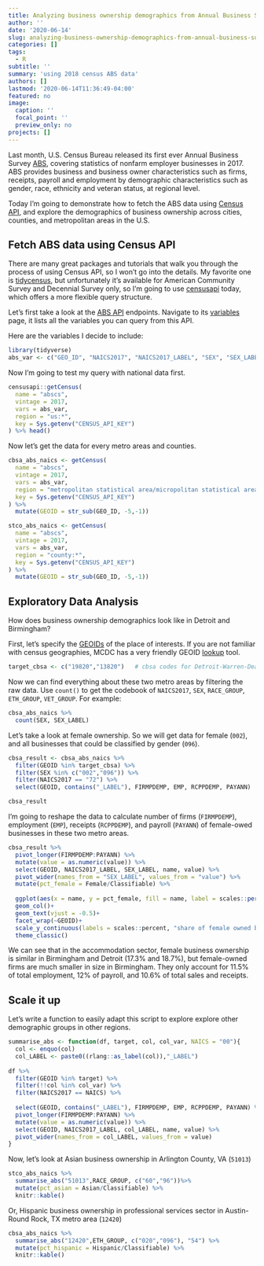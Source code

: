 ```yaml
---
title: Analyzing business ownership demographics from Annual Business Survey
author: ''
date: '2020-06-14'
slug: analyzing-business-ownership-demographics-from-annual-business-survey
categories: []
tags:
  - R
subtitle: ''
summary: 'using 2018 census ABS data'
authors: []
lastmod: '2020-06-14T11:36:49-04:00'
featured: no
image:
  caption: ''
  focal_point: ''
  preview_only: no
projects: []
---
```


Last month, U.S. Census Bureau released its first ever Annual Business Survey [ABS](https://www.census.gov/programs-surveys/abs.html), covering statistics of nonfarm employer businesses in 2017.
ABS provides business and business owner characteristics such as firms, receipts, payroll and employment by demographic characteristics such as gender, race, ethnicity and veteran status, at regional level. 

Today I'm going to demonstrate how to fetch the ABS data using [Census API](https://www.census.gov/data/developers/data-sets.html), and explore the demographics of business ownership across cities, counties, and metropolitan areas in the U.S.

## Fetch ABS data using Census API
There are many great packages and tutorials that walk you through the process of using Census API, so I won't go into the details. My favorite one is [tidycensus](https://walker-data.com/tidycensus/), but unfortunately it's available for American Community Survey and Decennial Survey only, so I'm going to use [censusapi](https://hrecht.github.io/censusapi/index.html) today, which offers a more flexible query structure.

Let's first take a look at the [ABS API](https://www.census.gov/programs-surveys/abs/data/api.html) endpoints. Navigate to its [variables](https://api.census.gov/data/2017/abscs/variables.html) page, it lists all the variables you can query from this API. 

Here are the variables I decide to include:
```r
library(tidyverse)
abs_var <- c("GEO_ID", "NAICS2017", "NAICS2017_LABEL", "SEX", "SEX_LABEL", "ETH_GROUP", "ETH_GROUP_LABEL", "RACE_GROUP", "RACE_GROUP_LABEL", "VET_GROUP", "VET_GROUP_LABEL", "FIRMPDEMP", "RCPPDEMP", "EMP", "PAYANN")
```

Now I'm going to test my query with national data first. 

```r

censusapi::getCensus(
  name = "abscs",
  vintage = 2017,
  vars = abs_var,
  region = "us:*",
  key = Sys.getenv("CENSUS_API_KEY")
) %>% head()

```


Now let's get the data for every metro areas and counties. 

```r

cbsa_abs_naics <- getCensus(
  name = "abscs",
  vintage = 2017,
  vars = abs_var,
  region = "metropolitan statistical area/micropolitan statistical area:*",
  key = Sys.getenv("CENSUS_API_KEY")
) %>% 
  mutate(GEOID = str_sub(GEO_ID, -5,-1)) 

stco_abs_naics <- getCensus(
  name = "abscs",
  vintage = 2017,
  vars = abs_var,
  region = "county:*",
  key = Sys.getenv("CENSUS_API_KEY")
) %>% 
  mutate(GEOID = str_sub(GEO_ID, -5,-1))

```


## Exploratory Data Analysis
How does business ownership demographics look like in Detroit and Birmingham? 

First, let's specify the [GEOIDs](https://www.census.gov/programs-surveys/geography/guidance/geo-identifiers.html) of the place of interests. If you are not familiar with census geographies, MCDC has a very friendly GEOID [lookup](https://census.missouri.edu/geocodes/) tool.  

```r

target_cbsa <- c("19820","13820")   # cbsa codes for Detroit-Warren-Dearborn, MI and Birmingham-Hoover, AL

```

Now we can find everything about these two metro areas by filtering the raw data. Use `count()` to get the codebook of `NAICS2017`, `SEX`, `RACE_GROUP`, `ETH_GROUP`, `VET_GROUP`. For example:

```r
cbsa_abs_naics %>% 
  count(SEX, SEX_LABEL)
```


Let's take a look at female ownership. So we will get data for female (`002`), and all businesses that could be classified by gender (`096`).

```r
cbsa_result <- cbsa_abs_naics %>% 
  filter(GEOID %in% target_cbsa) %>% 
  filter(SEX %in% c("002","096")) %>% 
  filter(NAICS2017 == "72") %>% 
  select(GEOID, contains("_LABEL"), FIRMPDEMP, EMP, RCPPDEMP, PAYANN) 

cbsa_result

```

I'm going to reshape the data to calculate number of firms (`FIRMPDEMP`), employment (`EMP`), receipts (`RCPPDEMP`), and payroll (`PAYANN`) of female-owed businesses in these two metro areas. 

```r
cbsa_result %>% 
  pivot_longer(FIRMPDEMP:PAYANN) %>%
  mutate(value = as.numeric(value)) %>% 
  select(GEOID, NAICS2017_LABEL, SEX_LABEL, name, value) %>% 
  pivot_wider(names_from = "SEX_LABEL", values_from = "value") %>% 
  mutate(pct_female = Female/Classifiable) %>% 
  
  ggplot(aes(x = name, y = pct_female, fill = name, label = scales::percent(pct_female, accuracy = 0.1)))+
  geom_col()+
  geom_text(vjust = -0.5)+
  facet_wrap(~GEOID)+
  scale_y_continuous(labels = scales::percent, "share of female owned businesses")+
  theme_classic()
```


We can see that in the accommodation sector, female business ownership is similar in Birmingham and Detroit (17.3% and 18.7%), but female-owned firms are much smaller in size in Birmingham. They only account for 11.5% of total employment, 12% of payroll, and 10.6% of total sales and receipts. 

## Scale it up
Let's write a function to easily adapt this script to explore explore other demographic groups in other regions. 

```r

summarise_abs <- function(df, target, col, col_var, NAICS = "00"){
  col <- enquo(col)
  col_LABEL <- paste0((rlang::as_label(col)),"_LABEL")
    
df %>% 
  filter(GEOID %in% target) %>% 
  filter(!!col %in% col_var) %>% 
  filter(NAICS2017 == NAICS) %>%
    
  select(GEOID, contains("_LABEL"), FIRMPDEMP, EMP, RCPPDEMP, PAYANN) %>% 
  pivot_longer(FIRMPDEMP:PAYANN) %>%
  mutate(value = as.numeric(value)) %>% 
  select(GEOID, NAICS2017_LABEL, col_LABEL, name, value) %>% 
  pivot_wider(names_from = col_LABEL, values_from = value) 
}
```


Now, let's look at Asian business ownership in Arlington County, VA (`51013`)

```r
stco_abs_naics %>% 
  summarise_abs("51013",RACE_GROUP, c("60","96"))%>% 
  mutate(pct_asian = Asian/Classifiable) %>% 
  knitr::kable()
```

Or, Hispanic business ownership in professional services sector in Austin-Round Rock, TX metro area (`12420`)

```r
cbsa_abs_naics %>% 
  summarise_abs("12420",ETH_GROUP, c("020","096"), "54") %>% 
  mutate(pct_hispanic = Hispanic/Classifiable) %>% 
  knitr::kable()
```

